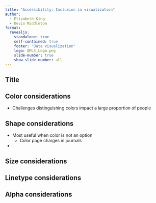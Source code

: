 ```yaml
---
title: "Accessibility: Inclusion in visualization"
author:
  - Elizabeth King
  - Kevin Middleton
format:
  revealjs:
    standalone: true
    self-contained: true
    footer: "Data visualization"
    logo: QMLS_Logo.png
    slide-number: true
    show-slide-number: all
---
```


## Title

## Color considerations

- Challenges distinguishing colors impact a large proportion of people

## Shape considerations

- Most useful when color is not an option
  - Color page charges in journals
- 

## Size considerations

## Linetype considerations

## Alpha considerations

